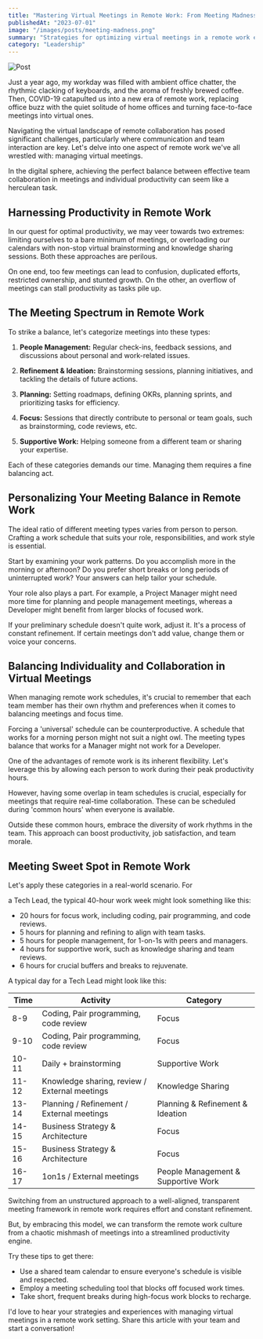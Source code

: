 ```yaml
---
title: "Mastering Virtual Meetings in Remote Work: From Meeting Madness to Productive Paradise"
publishedAt: "2023-07-01"
image: "/images/posts/meeting-madness.png"
summary: "Strategies for optimizing virtual meetings in a remote work environment focus on balancing various types of meetings and personalizing schedules to individual work rhythms."
category: "Leadership"
---
```


![Post](/images/posts/meeting-madness.png)

Just a year ago, my workday was filled with ambient office chatter, the rhythmic clacking of
keyboards, and the aroma of freshly brewed coffee. Then, COVID-19 catapulted us into a new era of
remote work, replacing office buzz with the quiet solitude of home offices and turning face-to-face
meetings into virtual ones.

Navigating the virtual landscape of remote collaboration has posed significant challenges,
particularly where communication and team interaction are key. Let's delve into one aspect of remote
work we've all wrestled with: managing virtual meetings.

In the digital sphere, achieving the perfect balance between effective team collaboration in
meetings and individual productivity can seem like a herculean task.

## Harnessing Productivity in Remote Work

In our quest for optimal productivity, we may veer towards two extremes: limiting ourselves to a
bare minimum of meetings, or overloading our calendars with non-stop virtual brainstorming and
knowledge sharing sessions. Both these approaches are perilous.

On one end, too few meetings can lead to confusion, duplicated efforts, restricted ownership, and
stunted growth. On the other, an overflow of meetings can stall productivity as tasks pile up.

## The Meeting Spectrum in Remote Work

To strike a balance, let's categorize meetings into these types:

1. **People Management:** Regular check-ins, feedback sessions, and discussions about personal and
   work-related issues.

2. **Refinement & Ideation:** Brainstorming sessions, planning initiatives, and tackling the details
   of future actions.

3. **Planning:** Setting roadmaps, defining OKRs, planning sprints, and prioritizing tasks for
   efficiency.

4. **Focus:** Sessions that directly contribute to personal or team goals, such as brainstorming,
   code reviews, etc.

5. **Supportive Work:** Helping someone from a different team or sharing your expertise.

Each of these categories demands our time. Managing them requires a fine balancing act.

## Personalizing Your Meeting Balance in Remote Work

The ideal ratio of different meeting types varies from person to person. Crafting a work schedule
that suits your role, responsibilities, and work style is essential.

Start by examining your work patterns. Do you accomplish more in the morning or afternoon? Do you
prefer short breaks or long periods of uninterrupted work? Your answers can help tailor your
schedule.

Your role also plays a part. For example, a Project Manager might need more time for planning and
people management meetings, whereas a Developer might benefit from larger blocks of focused work.

If your preliminary schedule doesn't quite work, adjust it. It's a process of constant refinement.
If certain meetings don't add value, change them or voice your concerns.

## Balancing Individuality and Collaboration in Virtual Meetings

When managing remote work schedules, it's crucial to remember that each team member has their own
rhythm and preferences when it comes to balancing meetings and focus time.

Forcing a 'universal' schedule can be counterproductive. A schedule that works for a morning person
might not suit a night owl. The meeting types balance that works for a Manager might not work for a
Developer.

One of the advantages of remote work is its inherent flexibility. Let's leverage this by allowing
each person to work during their peak productivity hours.

However, having some overlap in team schedules is crucial, especially for meetings that require
real-time collaboration. These can be scheduled during 'common hours' when everyone is available.

Outside these common hours, embrace the diversity of work rhythms in the team. This approach can
boost productivity, job satisfaction, and team morale.

## Meeting Sweet Spot in Remote Work

Let's apply these categories in a real-world scenario. For

a Tech Lead, the typical 40-hour work week might look something like this:

- 20 hours for focus work, including coding, pair programming, and code reviews.
- 5 hours for planning and refining to align with team tasks.
- 5 hours for people management, for 1-on-1s with peers and managers.
- 4 hours for supportive work, such as knowledge sharing and team reviews.
- 6 hours for crucial buffers and breaks to rejuvenate.

A typical day for a Tech Lead might look like this:

| Time  | Activity                                      | Category                            |
|-------|-----------------------------------------------|-------------------------------------|
| 8-9   | Coding, Pair programming, code review         | Focus                               |
| 9-10  | Coding, Pair programming, code review         | Focus                               |
| 10-11 | Daily + brainstorming                         | Supportive Work                     |
| 11-12 | Knowledge sharing, review / External meetings | Knowledge Sharing                   |
| 13-14 | Planning / Refinement / External meetings     | Planning & Refinement & Ideation    |
| 14-15 | Business Strategy & Architecture              | Focus                               |
| 15-16 | Business Strategy & Architecture              | Focus                               |
| 16-17 | 1on1s / External meetings                     | People Management & Supportive Work |

Switching from an unstructured approach to a well-aligned, transparent meeting framework in remote
work requires effort and constant refinement.

But, by embracing this model, we can transform the remote work culture from a chaotic mishmash of
meetings into a streamlined productivity engine.

Try these tips to get there:

- Use a shared team calendar to ensure everyone's schedule is visible and respected.
- Employ a meeting scheduling tool that blocks off focused work times.
- Take short, frequent breaks during high-focus work blocks to recharge.

I'd love to hear your strategies and experiences with managing virtual meetings in a remote work
setting. Share this article with your team and start a conversation!